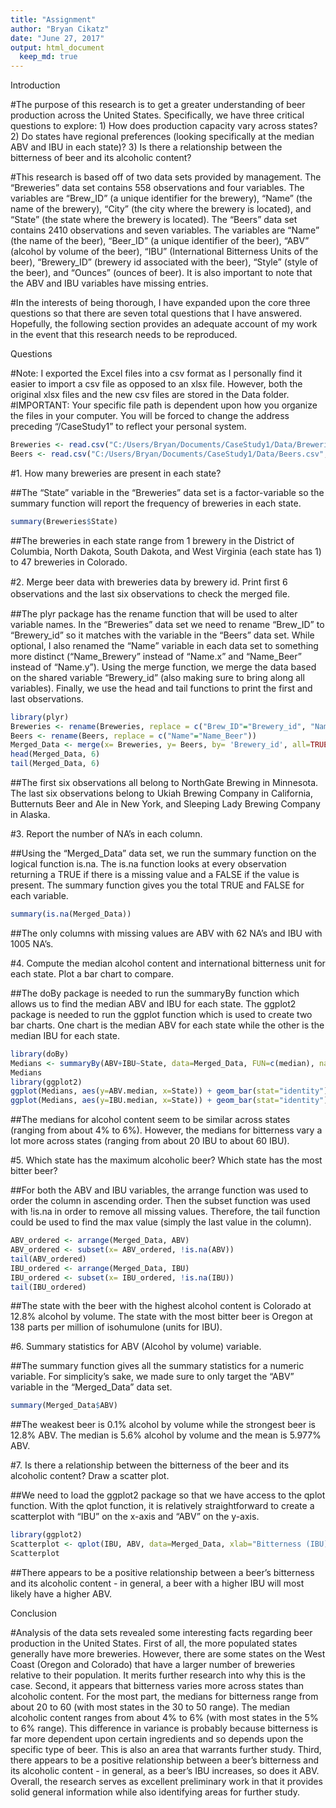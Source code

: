 ```yaml
---
title: "Assignment"
author: "Bryan Cikatz"
date: "June 27, 2017"
output: html_document
  keep_md: true
---
```

Introduction

#The purpose of this research is to get a greater understanding of beer production across the United States. Specifically, we have three critical questions to explore: 1) How does production capacity vary across states? 2) Do states have regional preferences (looking specifically at the median ABV and IBU in each state)? 3) Is there a relationship between the bitterness of beer and its alcoholic content? 

#This research is based off of two data sets provided by management. The "Breweries" data set contains 558 observations and four variables. The variables are "Brew_ID" (a unique identifier for the brewery), "Name" (the name of the brewery), "City" (the city where the brewery is located), and "State" (the state where the brewery is located). The "Beers" data set contains 2410 observations and seven variables. The variables are "Name" (the name of the beer), "Beer_ID" (a unique identifier of the beer), "ABV" (alcohol by volume of the beer), "IBU" (International Bitterness Units of the beer), "Brewery_ID" (brewery id associated with the beer), "Style" (style of the beer), and "Ounces" (ounces of beer). It is also important to note that the ABV and IBU variables have missing entries. 

#In the interests of being thorough, I have expanded  upon the core three questions so that there are seven total questions that I have answered. Hopefully, the following section provides an adequate account of my work in the event that this research needs to be reproduced. 


Questions

#Note: I exported the Excel files into a csv format as I personally find it easier to import a csv file as opposed to an xlsx file. However, both the original xlsx files and the new csv files are stored in the Data folder. 
#IMPORTANT: Your specific file path is dependent upon how you organize the files in your computer. You will be forced to change the address preceding "/CaseStudy1" to reflect your personal system. 
```r
Breweries <- read.csv("C:/Users/Bryan/Documents/CaseStudy1/Data/Breweries.csv", header=TRUE, sep=",")
Beers <- read.csv("C:/Users/Bryan/Documents/CaseStudy1/Data/Beers.csv", header=TRUE, sep=",")
```

#1. How many breweries are present in each state?

##The "State" variable in the "Breweries" data set is a factor-variable so the summary function will report the frequency of breweries in each state. 
```r
summary(Breweries$State)
```
##The breweries in each state range from 1 brewery in the District of Columbia, North Dakota, South Dakota, and West Virginia (each state has 1) to 47 breweries in Colorado.

#2.  Merge beer data with breweries data by brewery id. Print ﬁrst 6 observations and the last six observations to check the merged ﬁle.

##The plyr package has the rename function that will be used to alter variable names. In the "Breweries" data set we need to rename "Brew_ID" to "Brewery_id" so it matches with the variable in the "Beers" data set. While optional, I also renamed the "Name" variable in each data set to something more distinct ("Name_Brewery" instead of "Name.x" and "Name_Beer" instead of "Name.y"). Using the merge function, we merge the data based on the shared variable "Brewery_id" (also making sure to bring along all variables). Finally, we use the head and tail functions to print the first and last observations.
```r
library(plyr)
Breweries <- rename(Breweries, replace = c("Brew_ID"="Brewery_id", "Name"="Name_Brewery"))
Beers <- rename(Beers, replace = c("Name"="Name_Beer"))
Merged_Data <- merge(x= Breweries, y= Beers, by= 'Brewery_id', all=TRUE)
head(Merged_Data, 6)
tail(Merged_Data, 6)
```
##The first six observations all belong to NorthGate Brewing in Minnesota. The last six observations belong to Ukiah Brewing Company in California, Butternuts Beer and Ale in New York, and Sleeping Lady Brewing Company in Alaska.

#3. Report the number of NA’s in each column.

##Using the "Merged_Data" data set, we run the summary function on the logical function is.na. The is.na function looks at every observation returning a TRUE if there is a missing value and a FALSE if the value is present. The summary function gives you the total TRUE and FALSE for each variable. 
```r
summary(is.na(Merged_Data))
```
##The only columns with missing values are ABV with 62 NA's and IBU with 1005 NA's.

#4. Compute the median alcohol content and international bitterness unit for each state. Plot a bar chart to compare.

##The doBy package is needed to run the summaryBy function which allows us to find the median ABV and IBU for each state. The ggplot2 package is needed to run the ggplot function which is used to create two bar charts. One chart is the median ABV for each state while the other is the median IBU for each state. 
```r
library(doBy)
Medians <- summaryBy(ABV+IBU~State, data=Merged_Data, FUN=c(median), na.rm=TRUE)
Medians
library(ggplot2)
ggplot(Medians, aes(y=ABV.median, x=State)) + geom_bar(stat="identity")
ggplot(Medians, aes(y=IBU.median, x=State)) + geom_bar(stat="identity")
```
##The medians for alcohol content seem to be similar across states (ranging from about 4% to 6%). However, the medians for bitterness vary a lot more across states (ranging from about 20 IBU to about 60 IBU).

#5. Which state has the maximum alcoholic beer? Which state has the most bitter beer?

##For both the ABV and IBU variables, the arrange function was used to order the column in ascending order. Then the subset function was used with !is.na in order to remove all missing values. Therefore, the tail function could be used to find the max value (simply the last value in the column).
```r
ABV_ordered <- arrange(Merged_Data, ABV)
ABV_ordered <- subset(x= ABV_ordered, !is.na(ABV))
tail(ABV_ordered)
IBU_ordered <- arrange(Merged_Data, IBU)
IBU_ordered <- subset(x= IBU_ordered, !is.na(IBU))
tail(IBU_ordered)
```
##The state with the beer with the highest alcohol content is Colorado at 12.8% alcohol by volume. The state with the most bitter beer is Oregon at 138 parts per million of isohumulone (units for IBU).

#6. Summary statistics for ABV (Alcohol by volume) variable.

##The summary function gives all the summary statistics for a numeric variable. For simplicity's sake, we made sure to only target the "ABV" variable in the "Merged_Data" data set.
```r
summary(Merged_Data$ABV)
```
##The weakest beer is 0.1% alcohol by volume while the strongest beer is 12.8% ABV. The median is 5.6% alcohol by volume and the mean is 5.977% ABV.

#7. Is there a relationship between the bitterness of the beer and its alcoholic content? Draw a scatter plot.

##We need to load the ggplot2 package so that we have access to the qplot function. With the qplot function, it is relatively straightforward to create a scatterplot with "IBU" on the x-axis and "ABV" on the y-axis. 
```r
library(ggplot2)
Scatterplot <- qplot(IBU, ABV, data=Merged_Data, xlab="Bitterness (IBU)", ylab="Alcoholic Content (ABV)")
Scatterplot
```
##There appears to be a positive relationship between a beer's bitterness and its alcoholic content - in general, a beer with a higher IBU will most likely have a higher ABV.


Conclusion

#Analysis of the data sets revealed some interesting facts regarding beer production in the United States. First of all, the more populated states generally have more breweries. However, there are some states on the West Coast (Oregon and Colorado) that have a larger number of breweries relative to their population. It merits further research into why this is the case. Second, it appears that bitterness varies more across states than alcoholic content. For the most part, the medians for bitterness range from about 20 to 60 (with most states in the 30 to 50 range). The median alcoholic content ranges from about 4% to 6% (with most states in the 5% to 6% range). This difference in variance is probably because bitterness is far more dependent upon certain ingredients and so depends upon the specific type of beer. This is also an area that warrants further study. Third, there appears to be a positive relationship between a beer's bitterness and its alcoholic content - in general, as a beer's IBU increases, so does it ABV. Overall, the research serves as excellent preliminary work in that it provides solid general information while also identifying areas for further study.